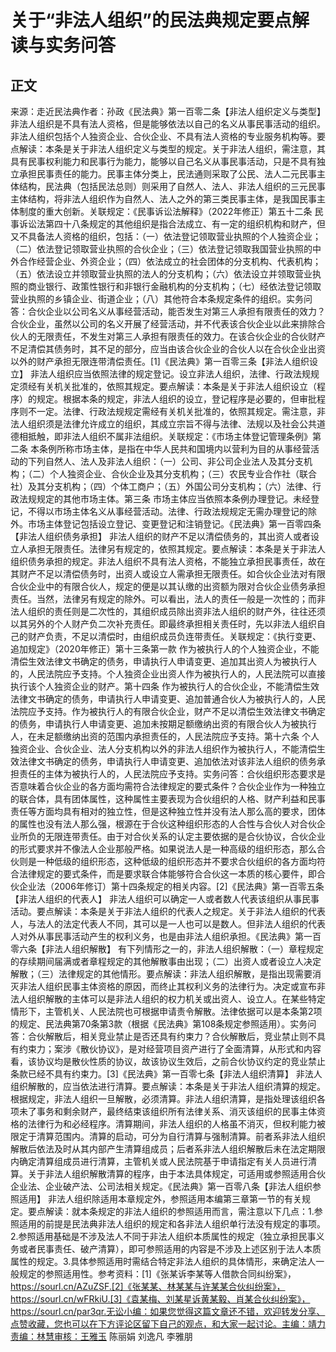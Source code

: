 # 关于“非法人组织”的民法典规定要点解读与实务问答
## 正文
来源：走近民法典作者：孙政《民法典》第一百零二条【非法人组织定义与类型】 非法人组织是不具有法人资格，但是能够依法以自己的名义从事民事活动的组织。非法人组织包括个人独资企业、合伙企业、不具有法人资格的专业服务机构等。要点解读：本条是关于非法人组织定义与类型的规定。关于非法人组织，需注意，其具有民事权利能力和民事行为能力，能够以自己名义从事民事活动，只是不具有独立承担民事责任的能力。民事主体分类上，民法通则采取了公民、法人二元民事主体结构，民法典（包括民法总则）则采用了自然人、法人、非法人组织的三元民事主体结构，将非法人组织作为自然人、法人之外的第三类民事主体，是我国民事主体制度的重大创新。关联规定：《民事诉讼法解释》（2022年修正）第五十二条 民事诉讼法第四十八条规定的其他组织是指合法成立、有一定的组织机构和财产，但又不具备法人资格的组织，包括：（一）依法登记领取营业执照的个人独资企业；（二）依法登记领取营业执照的合伙企业；（三）依法登记领取我国营业执照的中外合作经营企业、外资企业；（四）依法成立的社会团体的分支机构、代表机构；（五）依法设立并领取营业执照的法人的分支机构；（六）依法设立并领取营业执照的商业银行、政策性银行和非银行金融机构的分支机构；（七）经依法登记领取营业执照的乡镇企业、街道企业；（八）其他符合本条规定条件的组织。实务问答：合伙企业以公司名义从事经营活动，能否发生对第三人承担有限责任的效力？合伙企业，虽然以公司的名义开展了经营活动，并不代表该合伙企业以此来排除合伙人的无限责任，不发生对第三人承担有限责任的效力。在该合伙企业的合伙财产不足清偿其债务时，其不足的部分，应当由该合伙企业的合伙人以在合伙企业出资以外的财产承担无限连带清偿责任。[1]《民法典》第一百零三条【非法人组织设立】 非法人组织应当依照法律的规定登记。设立非法人组织，法律、行政法规规定须经有关机关批准的，依照其规定。要点解读：本条是关于非法人组织设立（程序）的规定。根据本条的规定，非法人组织的设立，登记程序是必要的，但审批程序则不一定。法律、行政法规规定需经有关机关批准的，依照其规定。需注意，非法人组织须是法律允许成立的组织，其成立宗旨不得与法律、法规以及社会公共道德相抵触，即非法人组织不属非法组织。关联规定：《市场主体登记管理条例》第二条 本条例所称市场主体，是指在中华人民共和国境内以营利为目的从事经营活动的下列自然人、法人及非法人组织：（一）公司、非公司企业法人及其分支机构；（二）个人独资企业、合伙企业及其分支机构；（三）农民专业合作社（联合社）及其分支机构；（四）个体工商户；（五）外国公司分支机构；（六）法律、行政法规规定的其他市场主体。第三条 市场主体应当依照本条例办理登记。未经登记，不得以市场主体名义从事经营活动。法律、行政法规规定无需办理登记的除外。市场主体登记包括设立登记、变更登记和注销登记。《民法典》第一百零四条【非法人组织债务承担】 非法人组织的财产不足以清偿债务的，其出资人或者设立人承担无限责任。法律另有规定的，依照其规定。要点解读：本条是关于非法人组织债务承担的规定。非法人组织不具有法人资格，不能独立承担民事责任，故在其财产不足以清偿债务时，出资人或设立人需承担无限责任。如合伙企业法对有限合伙企业中的有限合伙人，规定的便是以其认缴的出资额为限对合伙企业债务承担责任。当然，法律另有规定的除外。可以看出，法人的责任一般是一次性的；而非法人组织的责任则是二次性的，其组织成员除出资非法人组织的财产外，往往还须以其另外的个人财产负二次补充责任。即最终承担相关责任时，先以非法人组织自己的财产负责，不足以清偿时，由组织成员负连带责任。关联规定：《执行变更、追加规定》（2020年修正）第十三条第一款 作为被执行人的个人独资企业，不能清偿生效法律文书确定的债务，申请执行人申请变更、追加其出资人为被执行人的，人民法院应予支持。个人独资企业出资人作为被执行人的，人民法院可以直接执行该个人独资企业的财产。第十四条 作为被执行人的合伙企业，不能清偿生效法律文书确定的债务，申请执行人申请变更、追加普通合伙人为被执行人的，人民法院应予支持。作为被执行人的有限合伙企业，财产不足以清偿生效法律文书确定的债务，申请执行人申请变更、追加未按期足额缴纳出资的有限合伙人为被执行人，在未足额缴纳出资的范围内承担责任的，人民法院应予支持。第十六条 个人独资企业、合伙企业、法人分支机构以外的非法人组织作为被执行人，不能清偿生效法律文书确定的债务，申请执行人申请变更、追加依法对该非法人组织的债务承担责任的主体为被执行人的，人民法院应予支持。实务问答：合伙组织形态要求是否意味着合伙企业的各方面均需符合法律规定的要式条件？合伙企业作为一种独立的联合体，具有团体属性，这种属性主要表现为合伙组织的人格、财产利益和民事责任等方面均具有相对的独立性，但是这种独立性并没有法人那么高的要求，团体的属性也没有法人那么强，根源在于合伙这种组织形态的人合性与合伙人对合伙企业所负的无限连带责任。由于对合伙关系的认定主要依据的是合伙协议，合伙企业的形式要求并不像法人企业那般严格。如果说法人是一种高级的组织形态，那么合伙则是一种低级的组织形态，这种低级的组织形态并不要求合伙组织的各方面均符合法律规定的要式条件，而是要求联合体能够符合合伙这一本质的核心要件，即合伙企业法（2006年修订）第十四条规定的相关内容。[2]《民法典》第一百零五条【非法人组织的代表人】 非法人组织可以确定一人或者数人代表该组织从事民事活动。要点解读：本条是关于非法人组织的代表人之规定。关于非法人组织的代表人，与法人的法定代表人不同，其可以是一人也可以是数人。但非法人组织的代表人对外从事民事活动产生的权利义务，也是由非法人组织承担。《民法典》第一百零六条【非法人组织解散】 有下列情形之一的，非法人组织解散：（一）章程规定的存续期间届满或者章程规定的其他解散事由出现；（二）出资人或者设立人决定解散；（三）法律规定的其他情形。要点解读：非法人组织解散，是指出现需要消灭非法人组织民事主体资格的原因，而终止其权利义务的法律行为。决定或宣布非法人组织解散的主体可以是非法人组织的权力机关或出资人、设立人。在某些特定情形下，主管机关、人民法院也可根据申请责令解散。法律依据可以是本条第2项的规定、民法典第70条第3款（根据《民法典》第108条规定参照适用）。实务问答：合伙解散后，相关竞业禁止是否还具有约束力？合伙解散后，竞业禁止则不具有约束力；案涉《散伙协议》，是对经营项目资产进行了全面清算，从形式和内容看，该协议均是散伙性质的协议，故该协议生效后，之前合伙协议约定的竞业禁止条款已经不具有约束力。[3]《民法典》第一百零七条【非法人组织清算】 非法人组织解散的，应当依法进行清算。要点解读：本条是关于非法人组织清算的规定。根据规定，非法人组织一旦解散，必须清算。非法人组织清算，是指处理该组织各项未了事务和剩余财产，最终结束该组织所有法律关系、消灭该组织的民事主体资格的法律行为和必经程序。清算期间，非法人组织的人格虽不消灭，但权利能力被限定于清算范围内。清算的启动，可分为自行清算与强制清算。前者系非法人组织解散后依法及时从其内部产生清算组成员；后者系非法人组织解散后未在法定期限内确定清算组成员进行清算，主管机关或人民法院基于申请指定有关人员进行清算。关于非法人组织解散清算的程序，由于本法具体规定，可适用或参照适用合伙企业法、企业破产法、公司法相关规定。《民法典》第一百零八条【非法人组织参照适用】 非法人组织除适用本章规定外，参照适用本编第三章第一节的有关规定。要点解读：就本条规定的非法人组织的参照适用而言，需注意以下几点：1.参照适用的前提是民法典非法人组织的规定和各非法人组织单行法没有规定的事项。2.参照适用基础是不涉及法人不同于非法人组织本质属性的规定（独立承担民事义务或者民事责任、破产清算），即可参照适用的内容是不涉及上述区别于法人本质属性的规定。3.具体参照适用时需结合特定非法人组织的具体情形，来确定法人一般规定的参照适用性。参考资料：[1]《张某诉李某等人借款合同纠纷案》，https://sourl.cn/AZuZSF.[2]《张某某、林某某与许某某合伙纠纷案》，https://sourl.cn/wFRkiU.[3]《袁某梅、刘某星诉黄某毅、肖某合伙纠纷案》，https://sourl.cn/par3qr.无讼小编：如果您觉得这篇文章还不错，欢迎转发分享、点赞收藏，您也可以在下方评论区留下自己的观点，和大家一起讨论。主编：靖力责编：林慧审核：王雅玉 陈丽娟 刘逸凡 李雅朋